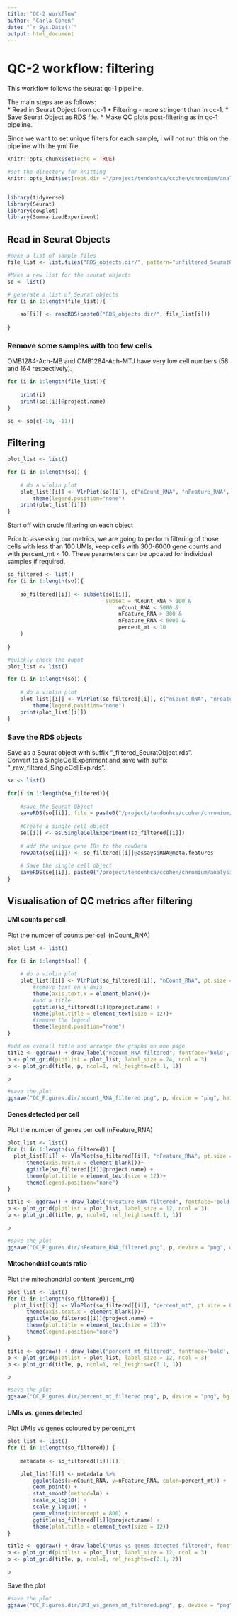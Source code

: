 ```yaml
---
title: "QC-2 workflow"
author: "Carla Cohen"
date: "`r Sys.Date()`"
output: html_document
---
```


# QC-2 workflow: filtering

This workflow follows the seurat qc-1 pipeline.

The main steps are as follows:  
* Read in Seurat Object from qc-1
* Filtering - more stringent than in qc-1. 
* Save Seurat Object as RDS file.
* Make QC plots post-filtering as in qc-1 pipeline.

Since we want to set unique filters for each sample, I will not run this on the pipeline with the yml file. 


```r
knitr::opts_chunk$set(echo = TRUE)

#set the directory for knitting
knitr::opts_knit$set(root.dir ="/project/tendonhca/ccohen/chromium/analysis/20230118_achilles")


library(tidyverse)
library(Seurat)
library(cowplot)
library(SummarizedExperiment)


```


## Read in Seurat Objects 

```r
#make a list of sample files
file_list <- list.files("RDS_objects.dir/", pattern="unfiltered_SeuratObject.rds")

#Make a new list for the seurat objects
so <- list()

# generate a list of Seurat objects
for (i in 1:length(file_list)){
    
    so[[i]] <- readRDS(paste0("RDS_objects.dir/", file_list[i]))
    
}

```


### Remove some samples with too few cells

OMB1284-Ach-MB and OMB1284-Ach-MTJ have very low cell numbers (58 and 164 respectively). 


```r
for (i in 1:length(file_list)){
    
    print(i)
    print(so[[i]]@project.name)
}

so <- so[c(-10, -11)]


```



## Filtering



```r
plot_list <- list()

for (i in 1:length(so)) {
    
    # do a violin plot
    plot_list[[i]] <- VlnPlot(so[[i]], c("nCount_RNA", "nFeature_RNA", "percent_mt"), pt.size = 0)+
        theme(legend.position="none")
    print(plot_list[[i]])
}


```



Start off with crude filtering on each object

Prior to assessing our metrics, we are going to perform filtering of those cells with less than 100 UMIs, keep cells with 300-6000 gene counts and with percent_mt < 10. These parameters can be updated for individual samples if required. 

```r

so_filtered <- list()
for (i in 1:length(so)){
    
    so_filtered[[i]] <- subset(so[[i]], 
                               subset = nCount_RNA > 100 &
                                   nCount_RNA < 5000 &
                                   nFeature_RNA > 300 &
                                   nFeature_RNA < 6000 &
                                   percent_mt < 10 
    )
    
}

```



```r
#quickly check the ouput
plot_list <- list()

for (i in 1:length(so)) {
    
    # do a violin plot
    plot_list[[i]] <- VlnPlot(so_filtered[[i]], c("nCount_RNA", "nFeature_RNA", "percent_mt"), pt.size = 0)+
        theme(legend.position="none")
    print(plot_list[[i]])
}
```

### Save the RDS objects

Save as a Seurat object with suffix "_filtered_SeuratObject.rds".   
Convert to a SingleCellExperiment and save with suffix "_raw_filtered_SingleCellExp.rds".  

```r

se <- list()

for(i in 1:length(so_filtered)){
    
    #save the Seurat Object
    saveRDS(so[[i]], file = paste0("/project/tendonhca/ccohen/chromium/analysis/20230118_achilles/RDS_objects.dir/", so_filtered[[i]]@project.name, "_filtered_SeuratObject.rds"))
    
    #Create a single cell object
    se[[i]] <- as.SingleCellExperiment(so_filtered[[i]])
    
    # add the unique gene IDs to the rowData
    rowData(se[[i]]) <- so_filtered[[i]]@assays$RNA@meta.features
    
    # Save the single cell object
    saveRDS(se[[i]], paste0("/project/tendonhca/ccohen/chromium/analysis/20230118_achilles/RDS_objects.dir/", so_filtered[[i]]@project.name, "_raw_filtered_SingleCellExp.rds"))
}


```


## Visualisation of QC metrics after filtering 

#### UMI counts per cell

Plot the number of counts per cell (nCount_RNA)

```r

plot_list <- list()

for (i in 1:length(so)) {
    
    # do a violin plot
    plot_list[[i]] <- VlnPlot(so_filtered[[i]], "nCount_RNA", pt.size = 0)+
        #remove text on x axis
        theme(axis.text.x = element_blank())+
        #add a title
        ggtitle(so_filtered[[i]]@project.name) +
        theme(plot.title = element_text(size = 12))+
        #remove the legend
        theme(legend.position="none")
}

#add an overall title and arrange the graphs on one page
title <- ggdraw() + draw_label("ncount_RNA filtered", fontface='bold', size = 24)
p <- plot_grid(plotlist = plot_list, label_size = 24, ncol = 3)
p <- plot_grid(title, p, ncol=1, rel_heights=c(0.1, 1))

p


```
```r
#save the plot
ggsave("QC_Figures.dir/ncount_RNA_filtered.png", p, device = "png", height = 10, bg = "white")


```

#### Genes detected per cell

Plot the number of genes per cell (nFeature_RNA)


```r

plot_list <- list()
for (i in 1:length(so_filtered)) {
  plot_list[[i]] <- VlnPlot(so_filtered[[i]], "nFeature_RNA", pt.size = 0)+
      theme(axis.text.x = element_blank())+
      ggtitle(so_filtered[[i]]@project.name) +
      theme(plot.title = element_text(size = 12))+
      theme(legend.position="none")
}

title <- ggdraw() + draw_label("nFeature_RNA filtered", fontface='bold', size = 24)
p <- plot_grid(plotlist = plot_list, label_size = 12, ncol = 3)
p <- plot_grid(title, p, ncol=1, rel_heights=c(0.1, 1))

p


```


```r
#save the plot
ggsave("QC_Figures.dir/nFeature_RNA_filtered.png", p, device = "png", width = 10, height = 10, bg = "white")


```

#### Mitochondrial counts ratio

Plot the mitochondrial content (percent_mt)

```r

plot_list <- list()
for (i in 1:length(so_filtered)) {
  plot_list[[i]] <- VlnPlot(so_filtered[[i]], "percent_mt", pt.size = 0)+
      theme(axis.text.x = element_blank())+
      ggtitle(so_filtered[[i]]@project.name) +
      theme(plot.title = element_text(size = 12))+
      theme(legend.position="none")
}

title <- ggdraw() + draw_label("percent_mt_filtered", fontface='bold', size = 24)
p <- plot_grid(plotlist = plot_list, label_size = 12, ncol = 3)
p <- plot_grid(title, p, ncol=1, rel_heights=c(0.1, 1))

p


```

```r
#save the plot
ggsave("QC_Figures.dir/percent_mt_filtered.png", p, device = "png", bg = "white", width = 10, height = 10)


```

#### UMIs vs. genes detected 

Plot UMIs vs genes coloured by percent_mt

```r

plot_list <- list()
for (i in 1:length(so_filtered)) {
  
    metadata <- so_filtered[[i]][[]]

    plot_list[[i]] <- metadata %>% 
        ggplot(aes(x=nCount_RNA, y=nFeature_RNA, color=percent_mt)) + 
        geom_point() + 
        stat_smooth(method=lm) +
        scale_x_log10() + 
        scale_y_log10() + 
        geom_vline(xintercept = 800) +
        ggtitle(so_filtered[[i]]@project.name) +
        theme(plot.title = element_text(size = 12))
}

title <- ggdraw() + draw_label("UMIs vs genes detected filtered", fontface='bold', size = 24)
p <- plot_grid(plotlist = plot_list, label_size = 12, ncol = 3)
p <- plot_grid(title, p, ncol=1, rel_heights=c(0.1, 2))

p


```

Save the plot
```r
#save the plot
ggsave("QC_Figures.dir/UMI_vs_genes_mt_filtered.png", p, device = "png", bg = "white", width = 14, height = 14)


```



